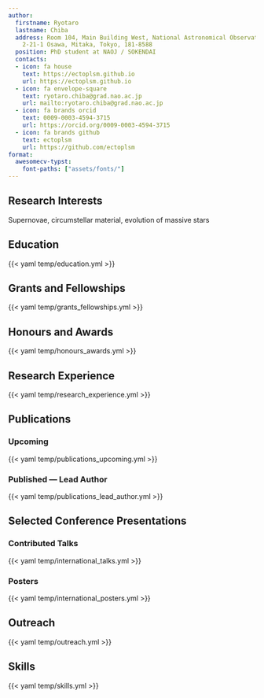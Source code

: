 ```yaml
---
author:
  firstname: Ryotaro
  lastname: Chiba
  address: Room 104, Main Building West, National Astronomical Observatory of Japan,
    2-21-1 Osawa, Mitaka, Tokyo, 181-8588
  position: PhD student at NAOJ / SOKENDAI
  contacts:
  - icon: fa house
    text: https://ectoplsm.github.io
    url: https://ectoplsm.github.io
  - icon: fa envelope-square
    text: ryotaro.chiba@grad.nao.ac.jp
    url: mailto:ryotaro.chiba@grad.nao.ac.jp
  - icon: fa brands orcid
    text: 0009-0003-4594-3715
    url: https://orcid.org/0009-0003-4594-3715
  - icon: fa brands github
    text: ectoplsm
    url: https://github.com/ectoplsm
format:
  awesomecv-typst:
    font-paths: ["assets/fonts/"]
---
```


## Research Interests

Supernovae, circumstellar material, evolution of massive stars

## Education

{{< yaml temp/education.yml >}}

## Grants and Fellowships

{{< yaml temp/grants_fellowships.yml >}}

## Honours and Awards

{{< yaml temp/honours_awards.yml >}}

## Research Experience

{{< yaml temp/research_experience.yml >}}

## Publications

### Upcoming

{{< yaml temp/publications_upcoming.yml >}}

### Published — Lead Author

{{< yaml temp/publications_lead_author.yml >}}

## Selected Conference Presentations

### Contributed Talks

{{< yaml temp/international_talks.yml >}}

### Posters

{{< yaml temp/international_posters.yml >}}

## Outreach 

{{< yaml temp/outreach.yml >}}

## Skills

{{< yaml temp/skills.yml >}}

